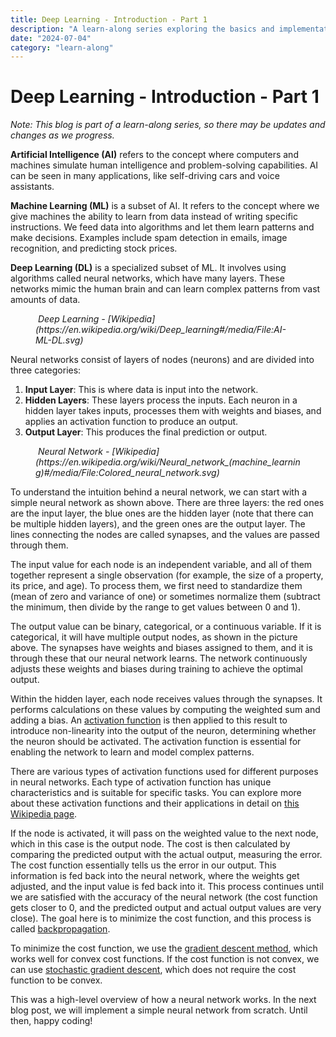 ```yaml
---
title: Deep Learning - Introduction - Part 1
description: "A learn-along series exploring the basics and implementation of neural networks."
date: "2024-07-04"
category: "learn-along"
---
```

# Deep Learning - Introduction - Part 1

*Note: This blog is part of a learn-along series, so there may be updates and changes as we progress.*

**Artificial Intelligence (AI)** refers to the concept where computers and machines simulate human intelligence and problem-solving capabilities. AI can be seen in many applications, like self-driving cars and voice assistants.

**Machine Learning (ML)** is a subset of AI. It refers to the concept where we give machines the ability to learn from data instead of writing specific instructions. We feed data into algorithms and let them learn patterns and make decisions. Examples include spam detection in emails, image recognition, and predicting stock prices.

**Deep Learning (DL)** is a specialized subset of ML. It involves using algorithms called neural networks, which have many layers. These networks mimic the human brain and can learn complex patterns from vast amounts of data. 

<figure className="flex flex-col w-full items-center gap-0">
<img src="/images/Deep Learning - Introduction - Part 1/image-1.png" className="w-full" alt=""/>
  <i>Deep Learning - [Wikipedia](https://en.wikipedia.org/wiki/Deep_learning#/media/File:AI-ML-DL.svg)</i>
</figure>

Neural networks consist of layers of nodes (neurons) and are divided into three categories:
1. **Input Layer**: This is where data is input into the network.
2. **Hidden Layers**: These layers process the inputs. Each neuron in a hidden layer takes inputs, processes them with weights and biases, and applies an activation function to produce an output.
3. **Output Layer**: This produces the final prediction or output.

<figure className="flex flex-col w-full items-center gap-0">
<img src="/images/Deep Learning - Introduction - Part 1/image-2.png" className="w-full" alt=""/>
  <i>Neural Network - [Wikipedia](https://en.wikipedia.org/wiki/Neural_network_(machine_learning)#/media/File:Colored_neural_network.svg)</i>
</figure>

To understand the intuition behind a neural network, we can start with a simple neural network as shown above. There are three layers: the red ones are the input layer, the blue ones are the hidden layer (note that there can be multiple hidden layers), and the green ones are the output layer. The lines connecting the nodes are called synapses, and the values are passed through them.

The input value for each node is an independent variable, and all of them together represent a single observation (for example, the size of a property, its price, and age). To process them, we first need to standardize them (mean of zero and variance of one) or sometimes normalize them (subtract the minimum, then divide by the range to get values between 0 and 1).

The output value can be binary, categorical, or a continuous variable. If it is categorical, it will have multiple output nodes, as shown in the picture above. The synapses have weights and biases assigned to them, and it is through these that our neural network learns. The network continuously adjusts these weights and biases during training to achieve the optimal output.

Within the hidden layer, each node receives values through the synapses. It performs calculations on these values by computing the weighted sum and adding a bias. An [activation function](https://en.wikipedia.org/wiki/Activation_function) is then applied to this result to introduce non-linearity into the output of the neuron, determining whether the neuron should be activated. The activation function is essential for enabling the network to learn and model complex patterns.

There are various types of activation functions used for different purposes in neural networks. Each type of activation function has unique characteristics and is suitable for specific tasks. You can explore more about these activation functions and their applications in detail on [this Wikipedia page](https://en.wikipedia.org/wiki/Activation_function).

If the node is activated, it will pass on the weighted value to the next node, which in this case is the output node. The cost is then calculated by comparing the predicted output with the actual output, measuring the error. The cost function essentially tells us the error in our output. This information is fed back into the neural network, where the weights get adjusted, and the input value is fed back into it. This process continues until we are satisfied with the accuracy of the neural network (the cost function gets closer to 0, and the predicted output and actual output values are very close). The goal here is to minimize the cost function, and this process is called [backpropagation](https://en.wikipedia.org/wiki/Backpropagation).

To minimize the cost function, we use the [gradient descent method](https://en.wikipedia.org/wiki/Gradient_descent), which works well for convex cost functions. If the cost function is not convex, we can use [stochastic gradient descent](https://en.wikipedia.org/wiki/Stochastic_gradient_descent), which does not require the cost function to be convex.

This was a high-level overview of how a neural network works. In the next blog post, we will implement a simple neural network from scratch. Until then, happy coding!